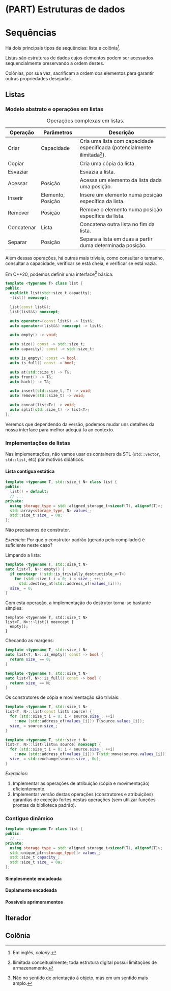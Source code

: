 # (PART) Estruturas de dados {-}

# Sequências

Há dois principais tipos de sequências: lista e colônia^[Em inglês, *colony*.].

Listas são estruturas de dados cujos elementos podem ser acessados
sequencialmente preservando a ordem destes.

Colônias, por sua vez, sacrificam a ordem dos elementos para garantir outras
propriedades desejadas.

## Listas

### Modelo abstrato e operações em listas

<!-- Complexa é o melhor termo? -->
Table: Operações complexas em listas.

Operação      Parâmetros          Descrição
--------      ----------          ---------
Criar         Capacidade          Cria uma lista com capacidade especificada (potencialmente ilimitada^[Ilimitada conceitualmente; toda estrutura digital possui limitações de armazenamento.]).
Copiar                            Cria uma cópia da lista.
Esvaziar                          Esvazia a lista.
Acessar       Posição             Acessa um elemento da lista dada uma posição.
Inserir       Elemento, Posição   Insere um elemento numa posição específica da lista.
Remover       Posição             Remove o elemento numa posição específica da lista.
Concatenar    Lista               Concatena outra lista no fim da lista.
Separar       Posição             Separa a lista em duas a partir duma determinada posição.

Além dessas operações, há outras mais triviais, como consultar o tamanho,
consultar a capacidade, verificar se está cheia, e verificar se está vazia.

Em C++20, podemos definir uma interface^[Não no sentido de orientação à objeto,
mas em um sentido mais amplo.] básica:
```cpp
template <typename T> class list {
public:
  explicit list(std::size_t capacity);
  ~list() noexcept;

  list(const list&);
  list(list&&) noexcept;

  auto operator=(const list&) -> list&;
  auto operator=(list&&) noexcept -> list&;

  auto empty() -> void;

  auto size() const -> std::size_t;
  auto capacity() const -> std::size_t;

  auto is_empty() const -> bool;
  auto is_full() const -> bool;

  auto at(std::size_t) -> T&;
  auto front() -> T&;
  auto back() -> T&;

  auto insert(std::size_t, T) -> void;
  auto remove(std::size_t) -> void;

  auto concat(list<T>) -> void;
  auto split(std::size_t) -> list<T>;
};
```

Veremos que dependendo da versão, podemos mudar uns detalhes da nossa interface
para melhor adequá-la ao contexto.

### Implementações de listas

Nas implementações, não vamos usar os containers da STL (`std::vector`,
`std::list`, etc) por motivos didáticos.

#### Lista contígua estática

```cpp
template <typename T, std::size_t N> class list {
public:
  list() = default;
  // ...
private:
  using storage_type = std::aligned_storage_t<sizeof(T), alignof(T)>;
  std::array<storage_type, N> values_;
  std::size_t size_ = 0u;
};
```

Não precisamos de construtor.

*Exercício*: Por que o construtor padrão (gerado pelo compilador) é suficiente neste caso?

Limpando a lista:
```cpp
template <typename T, std::size_t N>
auto list<T, N>::empty() {
  if constexpr (!std::is_trivially_destructible_v<T>)
    for (std::size_t i = 0; i < size_; ++i)
      std::destroy_at(std::address_of(values_[i]));
  size_ = 0;
}
```

Com esta operação, a implementação do destrutor torna-se bastante simples:
```cp
template <typename T, std::size_t N>
list<T, N>::~list() noexcept {
  empty();
}
```

Checando as margens:
```cpp
template <typename T, std::size_t N>
auto list<T, N>::is_empty() const -> bool {
  return size_ == 0;
}

template <typename T, std::size_t N>
auto list<T, N>::is_full() const -> bool {
  return size_ == N;
}
```

Os construtores de cópia e movimentação são triviais:
```cpp
template <typename T, std::size_t N>
list<T, N>::list(const list& source) {
  for (std::size_t i = 0; i < source.size_; ++i)
    ::new (std::address_of(values_[i])) T(source.values_[i]);
  size_ = source.size_;
}

template <typename T, std::size_t N>
list<T, N>::list(list&& source) noexcept {
  for (std::size_t i = 0; i < source.size_; ++i)
    ::new (std::address_of(values_[i])) T(std::move(source.values_[i]));
  size_ = std::exchange(source.size_, 0u);
}
```

*Exercícios*:

1. Implementar as operações de atribuição (cópia e movimentação)
   eficientemente.
2. Implementar versão destas operações (construtores e atribuições) garantias
   de exceção fortes nestas operações (sem utilizar funções prontas da
   biblioteca padrão).

### Contíguo dinâmico

```cpp
template <typename T> class list {
public:
  // ...
private:
  using storage_type = std::aligned_storage_t<sizeof(T), alignof(T)>;
  std::unique_ptr<storage_type[]> values_;
  std::size_t capacity_;
  std::size_t size_ = 0u;
};
```

#### Simplesmente encadeada

#### Duplamente encadeada

#### Possíveis aprimoramentos

## Iterador

## Colônia
